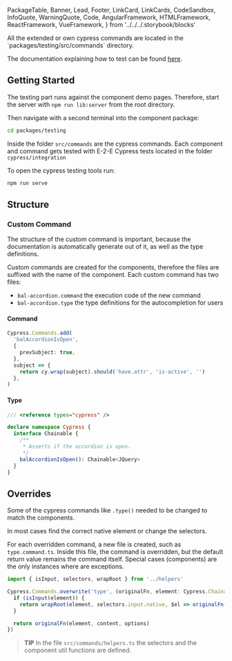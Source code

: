   PackageTable,
  Banner,
  Lead,
  Footer,
  LinkCard,
  LinkCards,
  CodeSandbox,
  InfoQuote,
  WarningQuote,
  Code,
  AngularFramework,
  HTMLFramework,
  ReactFramework,
  VueFramework,
} from '../../../.storybook/blocks'

<Meta title="Development/Contributing/Testing Command" />

<Banner label="Testing Command" section="Contributing" />

<Lead>
All the extended or own cypress commands are located in the `packages/testing/src/commands` directory.

The documentation explaining how to test can be found [here](?path=/docs/development-getting-started-testing--page).

</Lead>

## Getting Started

The testing part runs against the component demo pages. Therefore, start the server with `npm run lib:server` from the root directory.

Then navigate with a second terminal into the component package:

```bash
cd packages/testing
```

Inside the folder `src/commands` are the cypress commands. Each component and command gets tested with E-2-E Cypress tests located in the folder `cypress/integration`

To open the cypress testing tools run:

```bash
npm run serve
```

## Structure

### Custom Command

The structure of the custom command is important, because the documentation is automatically generate out of it, as well as the type definitions.

Custom commands are created for the components, therefore the files are suffixed with the name of the component. Each custom command has two files:

- `bal-accordion.command` the execution code of the new command
- `bal-accordion.type` the type definitions for the autocompletion for users

#### Command

```typescript
Cypress.Commands.add(
  'balAccordionIsOpen',
  {
    prevSubject: true,
  },
  subject => {
    return cy.wrap(subject).should('have.attr', 'is-active', '')
  },
)
```

#### Type

```typescript
/// <reference types="cypress" />

declare namespace Cypress {
  interface Chainable {
    /**
     * Asserts if the accordion is open.
     */
    balAccordionIsOpen(): Chainable<JQuery>
  }
}
```

## Overrides

Some of the cypress commands like `.type()` needed to be changed to match the components.

In most cases find the correct native element or change the selectors.

For each overridden command, a new file is created, such as `type.command.ts`. Inside this file, the command is overridden,
but the default return value remains the command itself. Special cases (components) are the only instances where are exceptions.

```typescript
import { isInput, selectors, wrapRoot } from '../helpers'

Cypress.Commands.overwrite('type', (originalFn, element: Cypress.Chainable<JQuery>, content, options) => {
  if (isInput(element)) {
    return wrapRoot(element, selectors.input.native, $el => originalFn($el, content, options))
  }

  return originalFn(element, content, options)
})
```

> **TIP**
> In the file `src/commands/helpers.ts` the selectors and the component util functions are defined.

<Footer />
